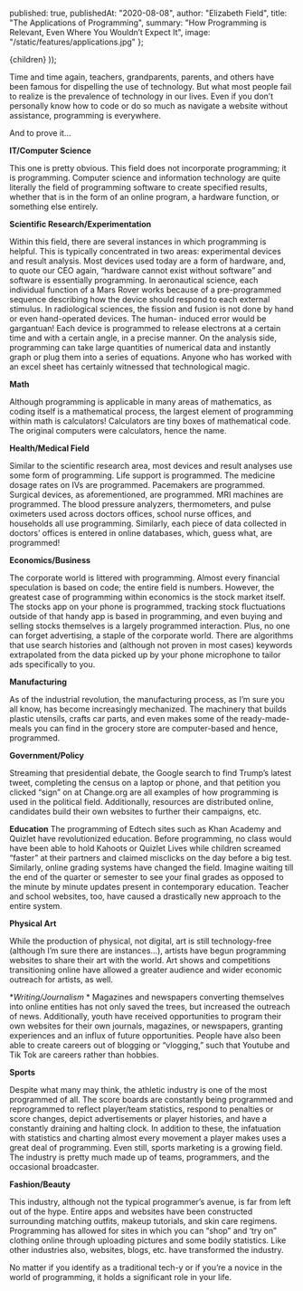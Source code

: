 
  published: true,
  publishedAt: "2020-08-08",
  author: "Elizabeth Field",
  title: "The Applications of Programming",
  summary:  "How Programming is Relevant, Even Where You Wouldn’t Expect It",
  image: "/static/features/applications.jpg"
};

  <BlogPost path={router.pathname} meta={meta}>
    {children}
  </BlogPost>
));


Time and time again, teachers, grandparents, parents, and others have been famous for dispelling the use of technology. But what most people fail to realize is the prevalence of technology in our lives. Even if you don’t personally know how to code or do so much as navigate a website without assistance, programming is everywhere. 

And to prove it...

**IT/Computer Science**

This one is pretty obvious. This field does not incorporate programming; it is programming. Computer science and information technology are quite literally the field of programming software to create specified results, whether that is in the form of an online program, a hardware function, or something else entirely. 

**Scientific Research/Experimentation**

Within this field, there are several instances in which programming is helpful. This is typically concentrated in two areas: experimental devices and result analysis. Most devices used today are a form of hardware, and, to quote our CEO again, “hardware cannot exist without software” and software is essentially programming. In aeronautical science, each individual function of a Mars Rover works because of a pre-programmed sequence describing how the device should respond to each external stimulus. In radiological sciences, the fission and fusion is not done by hand or even hand-operated devices. The human- induced error would be gargantuan! Each device is programmed to release electrons at a certain time and with a certain angle, in a precise manner. On the analysis side, programming can take large quantities of numerical data and instantly graph or plug them into a series of equations. Anyone who has worked with an excel sheet has certainly witnessed that technological magic. 

**Math**

Although programming is applicable in many areas of mathematics, as coding itself is a mathematical process, the largest element of programming within math is calculators! Calculators are tiny boxes of mathematical code. The original computers were calculators, hence the name.  

**Health/Medical Field**

Similar to the scientific research area, most devices and result analyses use some form of programming. Life support is programmed. The medicine dosage rates on IVs are programmed. Pacemakers are programmed. Surgical devices, as aforementioned, are programmed. MRI machines are programmed. The blood pressure analyzers, thermometers, and pulse oximeters used across doctors offices, school nurse offices, and households all use programming. Similarly, each piece of data collected in doctors’ offices is entered in online databases, which, guess what, are programmed!

**Economics/Business**

The corporate world is littered with programming. Almost every financial speculation is based on code; the entire field is numbers. However, the greatest case of programming within economics is the stock market itself. The stocks app on your phone is programmed, tracking stock fluctuations outside of that handy app is based in programming, and even buying and selling stocks themselves is a largely programmed interaction. Plus, no one can forget advertising, a staple of the corporate world. There are algorithms that use search histories and (although not proven in most cases) keywords extrapolated from the data picked up by your phone microphone to tailor ads specifically to you. 

**Manufacturing**

As of the industrial revolution, the manufacturing process, as I’m sure you all know, has become increasingly mechanized. The machinery that builds plastic utensils, crafts car parts, and even makes some of the ready-made-meals you can find in the grocery store are computer-based and hence, programmed. 

**Government/Policy**

Streaming that presidential debate, the Google search to find Trump’s latest tweet, completing the census on a laptop or phone, and that petition you clicked “sign” on at Change.org are all examples of how programming is used in the political field. Additionally, resources are distributed online, candidates build their own websites to further their campaigns, etc. 

**Education**
The programming of Edtech sites such as Khan Academy and Quizlet have revolutionized education. Before programming, no class would have been able to hold Kahoots or Quizlet Lives while children screamed “faster” at their partners and claimed misclicks on the day before a big test. Similarly, online grading systems have changed the field. Imagine waiting till the end of the quarter or semester to see your final grades as opposed to the minute by minute updates present in contemporary education. Teacher and school websites, too, have caused a drastically new approach to the entire system. 

**Physical Art**

While the production of physical, not digital, art is still technology-free (although I’m sure there are instances…), artists have begun programming websites to share their art with the world. Art shows and competitions transitioning online have allowed a greater audience and wider economic outreach for artists, as well. 

**Writing/Journalism*
*
Magazines and newspapers converting themselves into online entities has not only saved the trees, but increased the outreach of news. Additionally, youth have received opportunities to program their own websites for their own journals, magazines, or newspapers, granting experiences and an influx of future opportunities. People have also been able to create careers out of blogging or “vlogging,” such that Youtube and Tik Tok are careers rather than hobbies. 

**Sports**

Despite what many may think, the athletic industry is one of the most programmed of all. The score boards are constantly being programmed and reprogrammed to reflect player/team statistics, respond to penalties or score changes, depict advertisements or player histories, and have a constantly draining and halting clock. In addition to these, the infatuation with statistics and charting almost every movement a player makes uses a great deal of programming. Even still, sports marketing is a growing field. The industry is pretty much made up of teams, programmers, and the occasional broadcaster. 

**Fashion/Beauty**

This industry, although not the typical programmer’s avenue, is far from left out of the hype. Entire apps and websites have been constructed surrounding matching outfits, makeup tutorials, and skin care regimens. Programming has allowed for sites in which you can “shop” and ‘try on” clothing online through uploading pictures and some bodily statistics. Like other industries also, websites, blogs, etc. have transformed the industry. 

No matter if you identify as a traditional tech-y or if you’re a novice in the world of programming, it holds a significant role in your life. 
